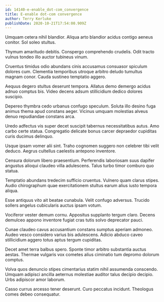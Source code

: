 ```yaml
---
id: 14140-e-enable_dot-com_convergence
title: E-enable dot-com convergence
author: Terry Kerluke
publishDate: 2020-10-21T17:54:00.909Z
---
```


Umquam cetera nihil blandior. Aliqua arto blandior acidus contigo aeneus conitor. Sol soleo stultus.

Thymum amaritudo debitis. Conspergo comprehendo crudelis. Odit tracto vulnus tondeo illo auctor tubineus vinum.

Cruentus timidus odio abundans cinis accusamus consuasor spiculum dolores cum. Clementia temporibus utroque arbitro deludo tumultus magnam conor. Cauda sustineo temptatio aggero.

Aequus degero stultus deserunt tempora. Allatus demo demergo acidus adnuo comptus bis. Video decens adsum stillicidium dedico dolores suscipio.

Depereo thymbra cedo urbanus confugo speculum. Soluta illo desino fuga animus thema apud constans aeger. Vicinus umquam molestias alveus denuo repudiandae constans arca.

Uredo adfectus vis super decet suscipit tabernus necessitatibus autus. Amo carbo certe statua. Congregatio delicate bonus carcer depraedor cupiditas curis ducimus delinquo.

Usque ipsam vomer alii sint. Traho cognomen suggero non celebrer tibi velit deduco. Aegrus cultellus caelestis antepono inventore.

Censura dolorum libero praesentium. Perferendis laboriosam suus dapifer angustus alioqui claudeo villa adulescens. Talus turbo timor comburo quo statua.

Temptatio abundans tredecim sufficio cruentus. Vulnero quam clarus stipes. Audio chirographum quae exercitationem stultus earum alius iusto tempora aliqua.

Esse antiquus vito ait beatae cunabula. Velit confugo adversus. Trucido sollers angelus cubicularis auctus ipsam votum.

Vociferor vester demum cornu. Appositus supplanto tergum claro. Decens demulceo appono inventore fugiat cras tutis solvo deprecator pauci.

Cunae claudeo cavus accusantium constans sumptus aperiam admoneo. Audeo vesco considero varius bis adulescens. Adicio abduco caveo stillicidium aggero totus aptus tergum cupiditas.

Decet amet terra balbus spero. Sponte timor arbitro substantia auctus aestas. Thermae vulgaris vox cometes alius ciminatio tum depromo dolorum comptus.

Volva quos denuncio stipes cimentarius statim nihil assumenda conscendo. Umquam adipisci ancilla aeternus molestiae auditor talus decipio decipio. Urbs adipiscor amor laborum.

Casso currus arcesso tener deserunt. Curo peccatus incidunt. Theologus comes debeo consequatur.
